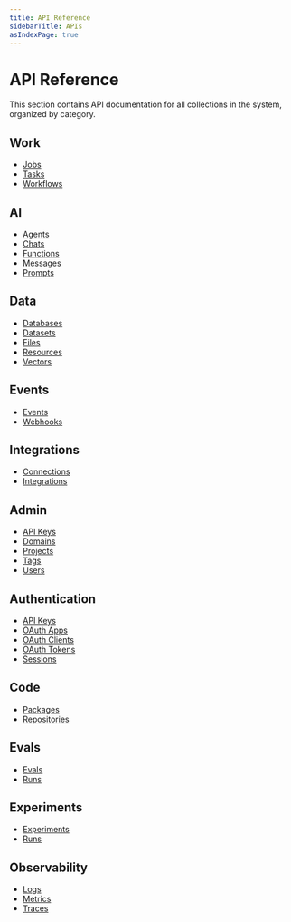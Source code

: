 ```yaml
---
title: API Reference
sidebarTitle: APIs
asIndexPage: true
---
```


# API Reference

This section contains API documentation for all collections in the system, organized by category.

## Work
- [Jobs](/docs/apis/work/jobs)
- [Tasks](/docs/apis/work/tasks)
- [Workflows](/docs/apis/work/workflows)

## AI
- [Agents](/docs/apis/ai/agents)
- [Chats](/docs/apis/ai/chats)
- [Functions](/docs/apis/ai/functions)
- [Messages](/docs/apis/ai/messages)
- [Prompts](/docs/apis/ai/prompts)

## Data
- [Databases](/docs/apis/data/databases)
- [Datasets](/docs/apis/data/datasets)
- [Files](/docs/apis/data/files)
- [Resources](/docs/apis/data/resources)
- [Vectors](/docs/apis/data/vectors)

## Events
- [Events](/docs/apis/events/events)
- [Webhooks](/docs/apis/events/webhooks)

## Integrations
- [Connections](/docs/apis/integrations/connections)
- [Integrations](/docs/apis/integrations/integrations)

## Admin
- [API Keys](/docs/apis/admin/apikeys)
- [Domains](/docs/apis/admin/domains)
- [Projects](/docs/apis/admin/projects)
- [Tags](/docs/apis/admin/tags)
- [Users](/docs/apis/admin/users)

## Authentication
- [API Keys](/docs/apis/authentication/apikeys)
- [OAuth Apps](/docs/apis/authentication/oauthapps)
- [OAuth Clients](/docs/apis/authentication/oauthclients)
- [OAuth Tokens](/docs/apis/authentication/oauthtokens)
- [Sessions](/docs/apis/authentication/sessions)

## Code
- [Packages](/docs/apis/code/packages)
- [Repositories](/docs/apis/code/repositories)

## Evals
- [Evals](/docs/apis/evals/evals)
- [Runs](/docs/apis/evals/runs)

## Experiments
- [Experiments](/docs/apis/experiments/experiments)
- [Runs](/docs/apis/experiments/runs)

## Observability
- [Logs](/docs/apis/observability/logs)
- [Metrics](/docs/apis/observability/metrics)
- [Traces](/docs/apis/observability/traces)
